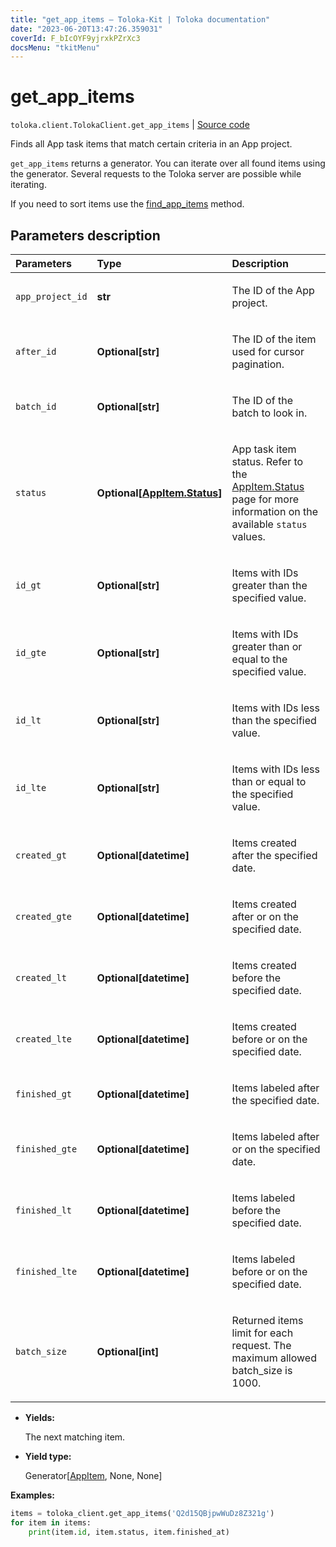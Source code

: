 ```yaml
---
title: "get_app_items — Toloka-Kit | Toloka documentation"
date: "2023-06-20T13:47:26.359031"
coverId: F_bIcOYF9yjrxkPZrXc3
docsMenu: "tkitMenu"
---
```


# get_app_items

`toloka.client.TolokaClient.get_app_items` | [Source code](https://github.com/Toloka/toloka-kit/blob/v1.2.0/src/client/__init__.py#L3983)

Finds all App task items that match certain criteria in an App project.

`get_app_items` returns a generator. You can iterate over all found items using the generator. Several requests to the Toloka server are possible while iterating.

If you need to sort items use the [find_app_items](/docs/toloka-kit/reference/toloka.client.TolokaClient.find_app_items) method.

## Parameters description

| Parameters | Type | Description |
| :----------| :----| :-----------|
`app_project_id`|**str**|<p>The ID of the App project.</p>
`after_id`|**Optional\[str\]**|<p>The ID of the item used for cursor pagination.</p>
`batch_id`|**Optional\[str\]**|<p>The ID of the batch to look in.</p>
`status`|**Optional\[[AppItem.Status](/docs/toloka-kit/reference/toloka.client.app.AppItem.Status)\]**|<p>App task item status. Refer to the [AppItem.Status](/docs/toloka-kit/reference/toloka.client.app.AppItem.Status) page for more information on the available `status` values.</p>
`id_gt`|**Optional\[str\]**|<p>Items with IDs greater than the specified value.</p>
`id_gte`|**Optional\[str\]**|<p>Items with IDs greater than or equal to the specified value.</p>
`id_lt`|**Optional\[str\]**|<p>Items with IDs less than the specified value.</p>
`id_lte`|**Optional\[str\]**|<p>Items with IDs less than or equal to the specified value.</p>
`created_gt`|**Optional\[datetime\]**|<p>Items created after the specified date.</p>
`created_gte`|**Optional\[datetime\]**|<p>Items created after or on the specified date.</p>
`created_lt`|**Optional\[datetime\]**|<p>Items created before the specified date.</p>
`created_lte`|**Optional\[datetime\]**|<p>Items created before or on the specified date.</p>
`finished_gt`|**Optional\[datetime\]**|<p>Items labeled after the specified date.</p>
`finished_gte`|**Optional\[datetime\]**|<p>Items labeled after or on the specified date.</p>
`finished_lt`|**Optional\[datetime\]**|<p>Items labeled before the specified date.</p>
`finished_lte`|**Optional\[datetime\]**|<p>Items labeled before or on the specified date.</p>
`batch_size`|**Optional\[int\]**|<p>Returned items limit for each request. The maximum allowed batch_size is 1000.</p>

* **Yields:**

  The next matching item.

* **Yield type:**

  Generator\[[AppItem](/docs/toloka-kit/reference/toloka.client.app.AppItem), None, None\]

**Examples:**

```python
items = toloka_client.get_app_items('Q2d15QBjpwWuDz8Z321g')
for item in items:
    print(item.id, item.status, item.finished_at)
```